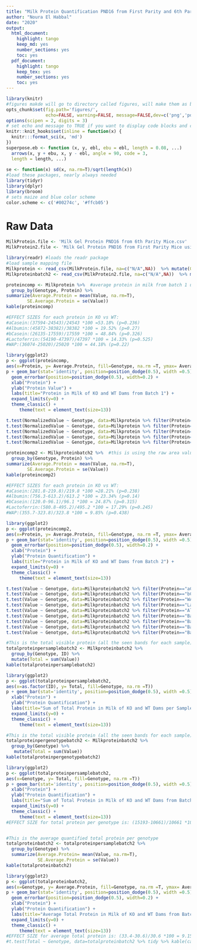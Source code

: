 ```yaml
---
title: "Milk Protein Quantification PND16 from First Parity and 6th Parity Mice"
author: "Noura El Habbal"
date: "2020"
output:
  html_document:
    highlight: tango
    keep_md: yes
    number_sections: yes
    toc: yes
  pdf_document:
    highlight: tango
    keep_tex: yes
    number_sections: yes
    toc: yes
---
```


```r
library(knitr)
#figures makde will go to directory called figures, will make them as both png and pdf files 
opts_chunk$set(fig.path='figures/',
               echo=FALSE, warning=FALSE, message=FALSE,dev=c('png','pdf'))
options(scipen = 2, digits = 3)
# set echo and message to TRUE if you want to display code blocks and code output respectively
knitr::knit_hooks$set(inline = function(x) {
  knitr:::format_sci(x, 'md')
})
superpose.eb <- function (x, y, ebl, ebu = ebl, length = 0.08, ...)
  arrows(x, y + ebu, x, y - ebl, angle = 90, code = 3,
  length = length, ...)
  
se <- function(x) sd(x, na.rm=T)/sqrt(length(x))
#load these packages, nearly always needed
library(tidyr)
library(dplyr)
library(broom)
# sets maize and blue color scheme
color.scheme <- c('#00274c', '#ffcb05')
```

# Raw Data

```r
MilkProtein.file <- 'Milk Gel Protein PND16 from 6th Parity Mice.csv'
MilkProtein2.file <- 'Milk Gel Protein PND16 from First Parity Mice using Licor.csv'
```

```r
library(readr) #loads the readr package
#load sample mapping file
Milkprotein <- read_csv(MilkProtein.file, na=c("N/A",NA))  %>% mutate(Genotype = relevel(as.factor(Genotype), ref="WT"))
Milkproteinbatch2 <- read_csv(MilkProtein2.file, na=c("N/A",NA))  %>% mutate(Genotype = relevel(as.factor(Genotype), ref="WT"))
```


```r
proteincomp <- Milkprotein %>%  #average protein in milk from batch 1 using raw values, gel done by Gregg lab
  group_by(Genotype, Protein) %>%
summarize(Average.Protein = mean(Value, na.rm=T),
        SE.Average.Protein = se(Value))
kable(proteincomp)

#EFFECT SIZES for each protein in KO vs WT:
#aCasein:(37594-24543)/24543 *100 =53.18% (p=0.236)
#Albumin:(45872-38382)/38382 *100 = 19.52% (p=0.27)
#bCasein:(26135-17559)/17559 *100 = 48.84% (p=0.326)
#Lactoferrin:(54190-47397)/47397 *100 = 14.33% (p=0.525)
#WAP:(36074-25020)/25020 *100 = 44.18% (p=0.22)

library(ggplot2)
p <- ggplot(proteincomp,
aes(x=Protein, y= Average.Protein, fill=Genotype, na.rm =T, ymax= Average.Protein + SE.Average.Protein, ymin=Average.Protein - SE.Average.Protein))  
p + geom_bar(stat='identity', position=position_dodge(0.5), width =0.5) +
  geom_errorbar(position=position_dodge(0.5), width=0.2) +
  xlab("Protein") +
  ylab("Protein Value") +
  labs(title="Protein in Milk of KO and WT Dams from Batch 1") +
  expand_limits(y=0) +
  theme_classic() +
     theme(text = element_text(size=13)) 

t.test(NormalizedValue ~ Genotype, data=Milkprotein %>% filter(Protein=="aCasein")) %>% tidy %>% kable(caption="Welch's t-test for effects of maternal genotype on aCasein milk composition")  #0.236
t.test(NormalizedValue ~ Genotype, data=Milkprotein %>% filter(Protein=="bCasein")) %>% tidy %>% kable(caption="Welch's t-test for effects of maternal genotype on bCasein milk composition") #0.326
t.test(NormalizedValue ~ Genotype, data=Milkprotein %>% filter(Protein=="WAP")) %>% tidy %>% kable(caption="Welch's t-test for effects of maternal genotype on WAP milk composition") #0.22
t.test(NormalizedValue ~ Genotype, data=Milkprotein %>% filter(Protein=="Lactoferrin")) %>% tidy %>% kable(caption="Welch's t-test for effects of maternal genotype on Lactoferrin milk composition") #0.525
t.test(NormalizedValue ~ Genotype, data=Milkprotein %>% filter(Protein=="Albumin")) %>% tidy %>% kable(caption="Welch's t-test for effects of maternal genotype on Albumin milk composition") #0.27

```

```r
proteincomp2 <- Milkproteinbatch2 %>%  #this is using the raw area values from the LiCOR machine
  group_by(Genotype, Protein) %>%
summarize(Average.Protein = mean(Value, na.rm=T),
        SE.Average.Protein = se(Value))
kable(proteincomp2)

#EFFECT SIZES for each protein in KO vs WT:
#aCasein:(281.8-219.8)/219.8 *100 =28.21% (p=0.238)
#Albumin:(756.3-613.2)/613.2 *100 = 23.34% (p=0.14)
#bCasein:(120.0-96.1)/96.1 *100 = 24.87% (p=0.315)
#Lactoferrin:(580.8-495.2)/495.2 *100 = 17.29% (p=0.245)
#WAP:(355.7-323.8)/323.8 *100 = 9.85% (p=0.438)

library(ggplot2)
p <- ggplot(proteincomp2,
aes(x=Protein, y= Average.Protein, fill=Genotype, na.rm =T, ymax= Average.Protein + SE.Average.Protein, ymin=Average.Protein - SE.Average.Protein))  
p + geom_bar(stat='identity', position=position_dodge(0.5), width =0.5) +
  geom_errorbar(position=position_dodge(0.5), width=0.2) +
  xlab("Protein") +
  ylab("Protein Quantification") +
  labs(title="Protein in Milk of KO and WT Dams from Batch 2") +
  expand_limits(y=0) +
  theme_classic() +
     theme(text = element_text(size=13)) 

t.test(Value ~ Genotype, data=Milkproteinbatch2 %>% filter(Protein=="aCasein")) %>% tidy %>% kable(caption="Welch's t-test for effects of maternal genotype on aCasein milk composition") #0.238
t.test(Value ~ Genotype, data=Milkproteinbatch2 %>% filter(Protein=="bCasein")) %>% tidy %>% kable(caption="Welch's t-test for effects of maternal genotype on bCasein milk composition") #0.315
t.test(Value ~ Genotype, data=Milkproteinbatch2 %>% filter(Protein=="WAP")) %>% tidy %>% kable(caption="Welch's t-test for effects of maternal genotype on WAP milk composition") #0.438
t.test(Value ~ Genotype, data=Milkproteinbatch2 %>% filter(Protein=="Lactoferrin")) %>% tidy %>% kable(caption="Welch's t-test for effects of maternal genotype on Lactoferrin milk composition") #0.245
t.test(Value ~ Genotype, data=Milkproteinbatch2 %>% filter(Protein=="Albumin")) %>% tidy %>% kable(caption="Welch's t-test for effects of maternal genotype on Albumin milk composition") #0.14
t.test(Value ~ Genotype, data=Milkproteinbatch2 %>% filter(Protein=="Band1")) %>% tidy %>% kable(caption="Welch's t-test for effects of maternal genotype on Albumin milk composition") #0.949
t.test(Value ~ Genotype, data=Milkproteinbatch2 %>% filter(Protein=="Band2")) %>% tidy %>% kable(caption="Welch's t-test for effects of maternal genotype on Albumin milk composition") #0.618
t.test(Value ~ Genotype, data=Milkproteinbatch2 %>% filter(Protein=="Band6")) %>% tidy %>% kable(caption="Welch's t-test for effects of maternal genotype on Albumin milk composition") #0.261
t.test(Value ~ Genotype, data=Milkproteinbatch2 %>% filter(Protein=="Band8")) %>% tidy %>% kable(caption="Welch's t-test for effects of maternal genotype on Albumin milk composition") #0.103
```

```r
#This is the total visible protein (all the seen bands for each sample) per sample in batch 2
totalproteinpersamplebatch2 <- Milkproteinbatch2 %>% 
  group_by(Genotype, ID) %>%
  mutate(Total = sum(Value))
kable(totalproteinpersamplebatch2)

library(ggplot2)
p <- ggplot(totalproteinpersamplebatch2,
aes(x=as.factor(ID), y= Total, fill=Genotype, na.rm =T))
p + geom_bar(stat='identity', position=position_dodge(0.5), width =0.5) +
  xlab("Protein") +
  ylab("Protein Quantification") +
  labs(title="Sum of Total Protein in Milk of KO and WT Dams per Sample from Batch 2") +
  expand_limits(y=0) +
  theme_classic() +
     theme(text = element_text(size=13)) 

#This is the total visible protein (all the seen bands for each sample) per genotype in batch 2
totalproteinpergenotypebatch2 <- Milkproteinbatch2 %>% 
  group_by(Genotype) %>%
   mutate(Total = sum(Value))
kable(totalproteinpergenotypebatch2)

library(ggplot2)
p <- ggplot(totalproteinpersamplebatch2,
aes(x=Genotype, y= Total, fill=Genotype, na.rm =T))
p + geom_bar(stat='identity', position=position_dodge(0.5), width =0.5) +
  xlab("Protein") +
  ylab("Protein Quantification") +
  labs(title="Sum of Total Protein in Milk of KO and WT Dams from Batch 2") +
  expand_limits(y=0) +
  theme_classic() +
     theme(text = element_text(size=13)) 
#EFFECT SIZE for total protein per genotype is: (15193-10661)/10661 *100 = 42.5%


#This is the average quantified total protein per genotype
totalproteinbatch2 <- totalproteinpersamplebatch2 %>%
  group_by(Genotype) %>%
  summarize(Average.Protein= mean(Value, na.rm=T),
            SE.Average.Protein = se(Value))
kable(totalproteinbatch2)

library(ggplot2)
p <- ggplot(totalproteinbatch2,
aes(x=Genotype, y= Average.Protein, fill=Genotype, na.rm =T, ymax= Average.Protein + SE.Average.Protein, ymin=Average.Protein - SE.Average.Protein))  
p + geom_bar(stat='identity', position=position_dodge(0.5), width =0.5) +
  geom_errorbar(position=position_dodge(0.5), width=0.2) +
  xlab("Protein") +
  ylab("Protein Quantification") +
  labs(title="Average Total Protein in Milk of KO and WT Dams from Batch 2") +
  expand_limits(y=0) +
  theme_classic() +
     theme(text = element_text(size=13)) 
#EFFECT SIZE for average total protein is: (33.4-30.6)/30.6 *100 = 9.15%
#t.test(Total ~ Genotype, data=totalproteinbatch2 %>% tidy %>% kable(caption="Welch's t-test for effects of maternal genotype on total milk protein"))
```

